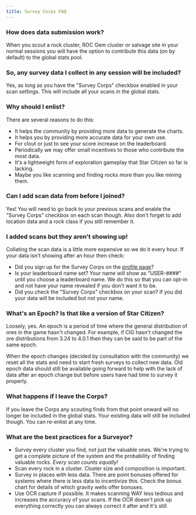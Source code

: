 ```yaml
---
title: Survey Corps FAQ
---
```


### How does data submission work?
When you scout a rock cluster, ROC Gem cluster or salvage site in your normal sessions you will have the option to contribute this data (on by default) to the global stats pool.

### So, any survey data I collect in any session will be included?

Yes, as long as you have the "Survey Corps" checkbox enabled in your scan settings. This will include all your scans in the global stats.

### Why should I enlist?

There are several reasons to do this:
- It helps the community by providing more data to generate the charts.
- It helps you by providing more accurate data for your own use.
- For clout or just to see your score increase on the leaderboard.
- Periodically we may offer small incentives to those who contribute the most data.
- It's a lightweight form of exploration gameplay that Star Citizen so far is lacking.
- Maybe you like scanning and finding rocks more than you like mining them.

### Can I add scan data from before I joined?

Yes! You will need to go back to your previous scans and enable the "Survey Corps" checkbox on each scan though. Also don't forget to add location data and a rock class if you still remember it.

### I added scans but they aren't showing up!

Collating the scan data is a little more expensive so we do it every hour. If your data isn't showing after an hour then check:

- Did you sign up for the Survey Corps on the [profile page](https://regolith.rocks/profile/survey)?
- Is your leaderboard name set? Your name will show as "USER-####" until you choose a leaderboard name. We do this so that you can opt-in and not have your name revealed if you don't want it to be.
- Did you check the "Survey Corps" checkbox on your scan? If you did your data will be included but not your name.


### What's an Epoch? Is that like a version of Star Citizen?
Loosely, yes. An epoch is a period of time where the general distribution of ores in the game hasn't changed. For example, if CIG hasn't changed the ore distributions from 3.24 to 4.0.1 then they can be said to be part of the same epoch.

When the epoch changes (decided by consultation with the community) we reset all the stats and need to start fresh surveys to collect new data. Old epoch data should still be available going forward to help with the lack of data after an epoch change but before users have had time to survey it properly.


### What happens if I leave the Corps?
If you leave the Corps any scouting finds from that point onward will no longer be included in the global stats. Your existing data will still be included though. You can re-enlist at any time.

### What are the best practices for a Surveyor?

- Survey every cluster you find, not just the valuable ones. We're trying to get a complete picture of the system and the probability of finding valuable rocks. *Every scan counts equally!*
- Scan every rock in a cluster. Cluster size and composition is important.
- Survey in places with less data. There are point bonuses offered for systems where there is less data to incentivize this. Check the bonus chart for details of which gravity wells offer bonuses.
- Use OCR capture if possible. It makes scanning WAY less tedious and increases the accuracy of your scans. If the OCR doesn't pick up everything correctly you can always correct it after and it's still